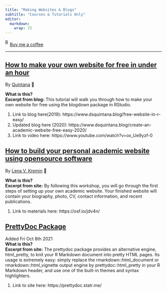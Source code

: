 ```yaml
---
title: "Making Websites & Blogs"
subtitle: "Courses & Tutorials Only"
editor: 
  markdown: 
    wrap: 72
---
```


<link href="https://fonts.googleapis.com/css?family=Cookie" rel="stylesheet"><a class="bmc-button" target="_blank" href="https://www.buymeacoffee.com/JoscelinRocha">![Buy
me a
coffee](https://cdn.buymeacoffee.com/buttons/bmc-new-btn-logo.svg){alt="Buy me a coffee"
width="15" height="21"}Buy me a coffee</a>

------------------------------------------------------------------------

## [How to make your own website for free in under an hour](https://www.dsquintana.blog/create-an-academic-website-free-easy-2020/)

By
[Quintana](https://www.dsquintana.blog/create-an-academic-website-free-easy-2020/)
💯

**What is this?**\
**Excerpt from blog:** This tutorial will walk you through how to make
your own website for free using the blogdown package in RStudio.

1.  Link to blog here(2019):
    https://www.dsquintana.blog/free-website-in-r-easy/
2.  Updated blog here (2020):
    https://www.dsquintana.blog/create-an-academic-website-free-easy-2020/
3.  Link to video here: https://www.youtube.com/watch?v=ox_Ue9yzf-0

## [How to build your personal academic website using opensource software](https://osf.io/jdv4n/)

By [Lena V. Kremin](https://osf.io/jdv4n/) 💯

**What is this?**\
**Excerpt from site:** By following this workshop, you will go through
the first steps of setting up your own academic website. Your finished
website will contain your biography, photo, CV, contact information, and
recent publications.

1.  Link to materials here: https://osf.io/jdv4n/

## [PrettyDoc Package](https://prettydoc.statr.me/)

Added Fri Oct 8th 2021\
**What is this?**\
**Excerpt from site:** The prettydoc package provides an alternative
engine, html_pretty, to knit your R Markdown document into pretty HTML
pages. Its usage is extremely easy: simply replace the
rmarkdown::html_document or rmarkdown::html_vignette output engine by
prettydoc::html_pretty in your R Markdown header, and use one of the
built-in themes and syntax highlighters.

1.  Link to site here: https://prettydoc.statr.me/
